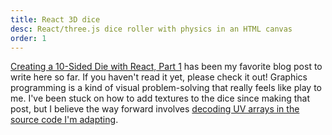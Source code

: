```yaml
---
title: React 3D dice
desc: React/three.js dice roller with physics in an HTML canvas
order: 1
---
```


[Creating a 10-Sided Die with React, Part 1](/blog/10-sided-die-react/) has been my favorite blog post to write here so far. If you haven't read it yet, please check it out! Graphics programming is a kind of visual problem-solving that really feels like play to me. I've been stuck on how to add textures to the dice since making that post, but I believe the way forward involves [decoding UV arrays in the source code I'm adapting](https://github.com/byWulf/threejs-dice/blob/fbefa73e0c7ec8d82a713a661839d229ff69c755/lib/dice.js#L319-L322).

